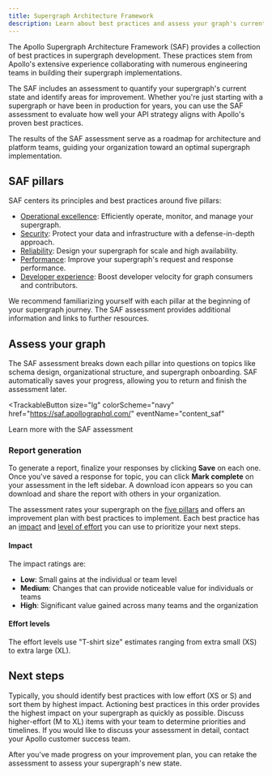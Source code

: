 ```yaml
---
title: Supergraph Architecture Framework
description: Learn about best practices and assess your graph's current state
---
```


The Apollo <TrackableLink href="https://saf.apollographql.com/" eventName="content_saf"> Supergraph Architecture Framework (SAF) </TrackableLink> provides a collection of best practices in supergraph development. These practices stem from Apollo's extensive experience collaborating with numerous engineering teams in building their supergraph implementations.

The SAF includes an assessment to quantify your supergraph's current state and identify areas for improvement. Whether you're just starting with a supergraph or have been in production for years, you can use the SAF assessment to evaluate how well your API strategy aligns with Apollo's proven best practices.

The results of the SAF assessment serve as a roadmap for architecture and platform teams, guiding your organization toward an optimal supergraph implementation.

## SAF pillars

SAF centers its principles and best practices around five pillars:

- [Operational excellence](./operational-excellence): Efficiently operate, monitor, and manage your supergraph.
- [Security](./operational-excellence): Protect your data and infrastructure with a defense-in-depth approach.
- [Reliability](./reliability): Design your supergraph for scale and high availability.
- [Performance](./performance): Improve your supergraph's request and response performance.
- [Developer experience](./developer-experience): Boost developer velocity for graph consumers and contributors.

We recommend familiarizing yourself with each pillar at the beginning of your supergraph journey.
The SAF assessment provides additional information and links to further resources.

## Assess your graph

The SAF assessment breaks down each pillar into questions on topics like schema design, organizational structure, and supergraph onboarding.
SAF automatically saves your progress, allowing you to return and finish the assessment later.

<TrackableButton
  size="lg"
  colorScheme="navy"
  href="https://saf.apollographql.com/"
  eventName="content_saf"
>
  Learn more with the SAF assessment
</TrackableButton>

### Report generation

To generate a report, finalize your responses by clicking **Save** on each one. Once you've saved a response for topic, you can click **Mark complete** on your assessment in the left sidebar. A download icon appears so you can download and share the report with others in your organization.

The assessment rates your supergraph on the [five pillars](#saf-pillars) and offers an improvement plan with best practices to implement. Each best practice has an [impact](#impact) and [level of effort](#level-of-effort) you can use to prioritize your next steps.

#### Impact

The impact ratings are:

- **Low**: Small gains at the individual or team level
- **Medium**: Changes that can provide noticeable value for individuals or teams
- **High**: Significant value gained across many teams and the organization

#### Effort levels

The effort levels use "T-shirt size" estimates ranging from extra small (XS) to extra large (XL).

## Next steps

Typically, you should identify best practices with low effort (XS or S) and sort them by highest impact. Actioning best practices in this order provides the highest impact on your supergraph as quickly as possible. Discuss higher-effort (M to XL) items with your team to determine priorities and timelines. If you would like to discuss your assessment in detail, contact your Apollo customer success team.

After you've made progress on your improvement plan, you can retake the assessment to assess your supergraph's new state.
